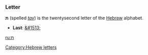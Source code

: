 ===Letter===
'''&#1514;''' (spelled ''[[tav]]'') is the twentysecond letter of the [[Hebrew]] alphabet.

* '''Last''': [[&#1513;]]

[[Category:Hebrew letters]]

[[ru:ת]]